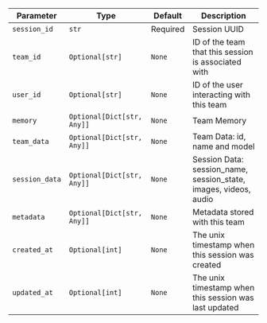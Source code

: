 | Parameter | Type | Default | Description |
|-----------|------|---------|-------------|
| `session_id` | `str` | Required | Session UUID |
| `team_id` | `Optional[str]` | `None` | ID of the team that this session is associated with |
| `user_id` | `Optional[str]` | `None` | ID of the user interacting with this team |
| `memory` | `Optional[Dict[str, Any]]` | `None` | Team Memory |
| `team_data` | `Optional[Dict[str, Any]]` | `None` | Team Data: id, name and model |
| `session_data` | `Optional[Dict[str, Any]]` | `None` | Session Data: session_name, session_state, images, videos, audio |
| `metadata` | `Optional[Dict[str, Any]]` | `None` | Metadata stored with this team |
| `created_at` | `Optional[int]` | `None` | The unix timestamp when this session was created |
| `updated_at` | `Optional[int]` | `None` | The unix timestamp when this session was last updated |
